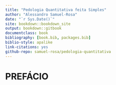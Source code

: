 ```yaml
--- 
title: "Pedologia Quantitativa feita Simples"
author: "Alessandro Samuel-Rosa"
date: "`r Sys.Date()`"
site: bookdown::bookdown_site
output: bookdown::gitbook
documentclass: book
bibliography: [book.bib, packages.bib]
biblio-style: apalike
link-citations: yes
github-repo: samuel-rosa/pedologia-quantitativa
---
```


# PREFÁCIO {-}
